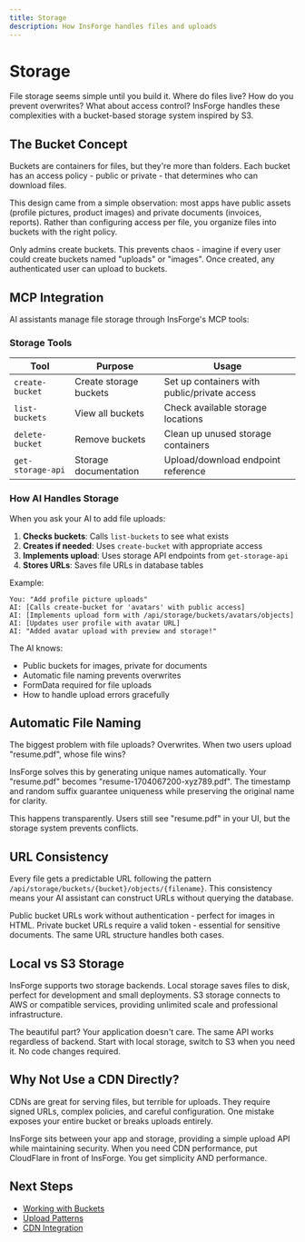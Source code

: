 ```yaml
---
title: Storage
description: How InsForge handles files and uploads
---
```


# Storage

File storage seems simple until you build it. Where do files live? How do you prevent overwrites? What about access control? InsForge handles these complexities with a bucket-based storage system inspired by S3.

## The Bucket Concept

Buckets are containers for files, but they're more than folders. Each bucket has an access policy - public or private - that determines who can download files.

This design came from a simple observation: most apps have public assets (profile pictures, product images) and private documents (invoices, reports). Rather than configuring access per file, you organize files into buckets with the right policy.

Only admins create buckets. This prevents chaos - imagine if every user could create buckets named "uploads" or "images". Once created, any authenticated user can upload to buckets.

## MCP Integration

AI assistants manage file storage through InsForge's MCP tools:

### Storage Tools

| Tool | Purpose | Usage |
|------|---------|-------|
| `create-bucket` | Create storage buckets | Set up containers with public/private access |
| `list-buckets` | View all buckets | Check available storage locations |
| `delete-bucket` | Remove buckets | Clean up unused storage containers |
| `get-storage-api` | Storage documentation | Upload/download endpoint reference |

### How AI Handles Storage

When you ask your AI to add file uploads:

1. **Checks buckets**: Calls `list-buckets` to see what exists
2. **Creates if needed**: Uses `create-bucket` with appropriate access
3. **Implements upload**: Uses storage API endpoints from `get-storage-api`
4. **Stores URLs**: Saves file URLs in database tables

Example:
```
You: "Add profile picture uploads"
AI: [Calls create-bucket for 'avatars' with public access]
AI: [Implements upload form with /api/storage/buckets/avatars/objects]
AI: [Updates user profile with avatar URL]
AI: "Added avatar upload with preview and storage!"
```

The AI knows:
- Public buckets for images, private for documents
- Automatic file naming prevents overwrites
- FormData required for file uploads
- How to handle upload errors gracefully

## Automatic File Naming

The biggest problem with file uploads? Overwrites. When two users upload "resume.pdf", whose file wins?

InsForge solves this by generating unique names automatically. Your "resume.pdf" becomes "resume-1704067200-xyz789.pdf". The timestamp and random suffix guarantee uniqueness while preserving the original name for clarity.

This happens transparently. Users still see "resume.pdf" in your UI, but the storage system prevents conflicts.

## URL Consistency

Every file gets a predictable URL following the pattern `/api/storage/buckets/{bucket}/objects/{filename}`. This consistency means your AI assistant can construct URLs without querying the database.

Public bucket URLs work without authentication - perfect for images in HTML. Private bucket URLs require a valid token - essential for sensitive documents. The same URL structure handles both cases.

## Local vs S3 Storage

InsForge supports two storage backends. Local storage saves files to disk, perfect for development and small deployments. S3 storage connects to AWS or compatible services, providing unlimited scale and professional infrastructure.

The beautiful part? Your application doesn't care. The same API works regardless of backend. Start with local storage, switch to S3 when you need it. No code changes required.

## Why Not Use a CDN Directly?

CDNs are great for serving files, but terrible for uploads. They require signed URLs, complex policies, and careful configuration. One mistake exposes your entire bucket or breaks uploads entirely.

InsForge sits between your app and storage, providing a simple upload API while maintaining security. When you need CDN performance, put CloudFlare in front of InsForge. You get simplicity AND performance.

## Next Steps

- [Working with Buckets](/storage/buckets)
- [Upload Patterns](/storage/file-uploads)
- [CDN Integration](/storage/cdn)